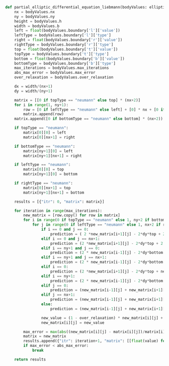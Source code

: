 ```py
def partial_elliptic_differential_equation_liebmann(bodyValues: ellipticBodyType):
    nx = bodyValues.nx
    ny = bodyValues.ny
    height = bodyValues.h
    width = bodyValues.b
    left = float(bodyValues.boundary['l']['value'])
    leftType = bodyValues.boundary['l']['type']
    right = float(bodyValues.boundary['r']['value'])
    rightType = bodyValues.boundary['r']['type']
    top = float(bodyValues.boundary['t']['value'])
    topType = bodyValues.boundary['t']['type']
    bottom = float(bodyValues.boundary['b']['value'])
    bottomType = bodyValues.boundary['b']['type']
    max_iterations = bodyValues.max_iterations
    abs_max_error = bodyValues.max_error
    over_relaxation = bodyValues.over_relaxation

    dx = width/(nx+1)
    dy = width/(ny+1)

    matrix = [[0 if topType == "neumann" else top] * (nx+2)]
    for i in range(1, ny+1):
        row = [0 if leftType == "neumann" else left] + [0] * nx + [0 if rightType == "neumann" else right]
        matrix.append(row)
    matrix.append([0 if bottomType == "neumann" else bottom] * (nx+2))

    if topType == "neumann":
        matrix[0][0] = left
        matrix[0][nx+1] = right

    if bottomType == "neumann":
        matrix[ny+1][0] = left
        matrix[ny+1][nx+1] = right

    if leftType == "neumann":
        matrix[0][0] = top
        matrix[ny+1][0] = bottom

    if rightType == "neumann":
        matrix[0][nx+1] = top
        matrix[ny+1][nx+1] = bottom

    results = [{"itr": 0, "matrix": matrix}]

    for iteration in range(max_iterations):
        new_matrix = [row.copy() for row in matrix]
        for i in range(0 if topType == "neumann" else 1, ny+2 if bottomType == "neumann" else ny+1):
            for j in range(0 if leftType == "neumann" else 1, nx+2 if rightType == "neumann" else nx+1):
                if i == 0 and j == 0:
                    prediction = ( 2 *new_matrix[i+1][j] - 2*dy*top + 2 * new_matrix[i][j+1] - 2*dx*left) / 4
                elif i == 0 and j == nx+1:
                    prediction = (2 *new_matrix[i+1][j] - 2*dy*top + 2 * new_matrix[i][j-1] - 2*dx*right) / 4
                elif i == ny+1 and j == 0:
                    prediction = (2 * new_matrix[i-1][j] - 2*dy*bottom + 2 * new_matrix[i][j+1] - 2*dx*left) / 4
                elif i == ny+1 and j == nx+1:
                    prediction = (2 * new_matrix[i-1][j] - 2*dy*bottom + 2 * new_matrix[i][j-1] - 2*dx*right) / 4
                elif i == 0:
                    prediction = (2 *new_matrix[i+1][j] - 2*dy*top + new_matrix[i][j-1] + new_matrix[i][j+1]) / 4
                elif i == ny+1:
                    prediction = (2 * new_matrix[i-1][j] - 2*dy*bottom + new_matrix[i][j-1] + new_matrix[i][j+1]) / 4
                elif j == 0:
                    prediction = (new_matrix[i-1][j] + new_matrix[i+1][j] + 2 * new_matrix[i][j+1] - 2*dx*left) / 4
                elif j == nx+1:
                    prediction = (new_matrix[i-1][j] + new_matrix[i+1][j] + 2 * new_matrix[i][j-1] - 2*dx*right) / 4
                else:
                    prediction = (new_matrix[i-1][j] + new_matrix[i+1][j] + new_matrix[i][j-1] + new_matrix[i][j+1]) / 4

                new_value = (1 - over_relaxation) * new_matrix[i][j] + over_relaxation * prediction
                new_matrix[i][j] = new_value

        max_error = max(abs((new_matrix[i][j] - matrix[i][j])/matrix[i][j]) * 100 if matrix[i][j] != 0 else 100 for i in range(1, ny+1) for j in range(1, nx+1))
        matrix = new_matrix
        results.append({"itr": iteration+1, "matrix": [[float(value) for value in row] for row in matrix], "abre": max_error})
        if max_error < abs_max_error:
            break

    return results

```
